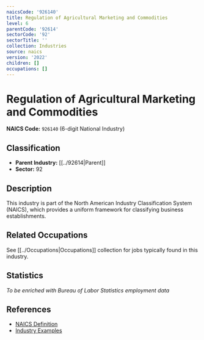 ```yaml
---
naicsCode: '926140'
title: Regulation of Agricultural Marketing and Commodities
level: 6
parentCode: '92614'
sectorCode: '92'
sectorTitle: ''
collection: Industries
source: naics
version: '2022'
children: []
occupations: []
---
```

# Regulation of Agricultural Marketing and Commodities

**NAICS Code:** `926140` (6-digit National Industry)

## Classification

- **Parent Industry:** [[../92614|Parent]]
- **Sector:** 92

## Description

This industry is part of the North American Industry Classification System (NAICS), which provides a uniform framework for classifying business establishments.

## Related Occupations

See [[../Occupations|Occupations]] collection for jobs typically found in this industry.

## Statistics

*To be enriched with Bureau of Labor Statistics employment data*

## References

- [NAICS Definition](https://www.census.gov/naics/)
- [Industry Examples](https://www.census.gov/naics/2022NAICS/)
